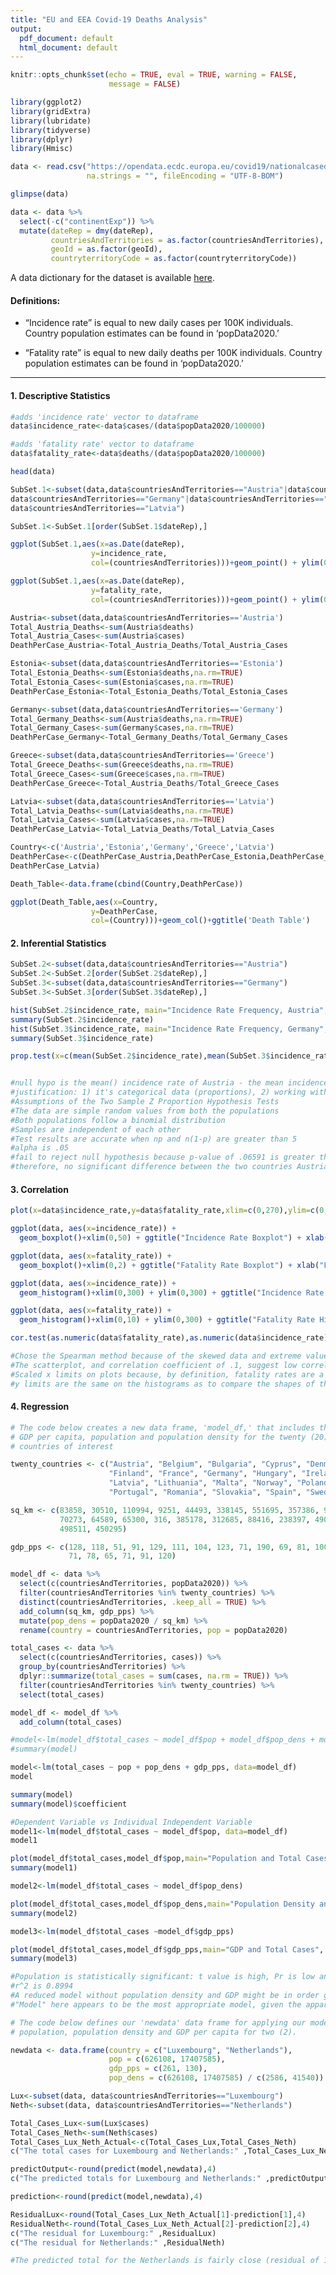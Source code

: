 ---
title: "EU and EEA Covid-19 Deaths Analysis"
output:
  pdf_document: default
  html_document: default
---

```{r setup, include = FALSE}
knitr::opts_chunk$set(echo = TRUE, eval = TRUE, warning = FALSE,
                      message = FALSE)

library(ggplot2)
library(gridExtra)
library(lubridate)
library(tidyverse)
library(dplyr)
library(Hmisc)

data <- read.csv("https://opendata.ecdc.europa.eu/covid19/nationalcasedeath_eueea_daily_ei/csv",
                 na.strings = "", fileEncoding = "UTF-8-BOM")

glimpse(data)

data <- data %>%
  select(-c("continentExp")) %>%
  mutate(dateRep = dmy(dateRep),
         countriesAndTerritories = as.factor(countriesAndTerritories),
         geoId = as.factor(geoId),
         countryterritoryCode = as.factor(countryterritoryCode))

```

A data dictionary for the dataset is available [here](https://www.ecdc.europa.eu/sites/default/files/documents/Description-and-disclaimer_daily_reporting.pdf).

#### Definitions:

* "Incidence rate" is equal to new daily cases per 100K individuals. Country population estimates can be found in 'popData2020.' 

* "Fatality rate" is equal to new daily deaths per 100K individuals. Country population estimates can be found in 'popData2020.' 

---

#### 1. Descriptive Statistics

```{r descriptive_stats, fig.width = 8, fig.height = 8}
#adds 'incidence rate' vector to dataframe
data$incidence_rate<-data$cases/(data$popData2020/100000)

#adds 'fatality rate' vector to dataframe
data$fatality_rate<-data$deaths/(data$popData2020/100000)

head(data)

SubSet.1<-subset(data,data$countriesAndTerritories=="Austria"|data$countriesAndTerritories=="Estonia"|
data$countriesAndTerritories=="Germany"|data$countriesAndTerritories=="Greece"|
data$countriesAndTerritories=="Latvia")

SubSet.1<-SubSet.1[order(SubSet.1$dateRep),]

ggplot(SubSet.1,aes(x=as.Date(dateRep),
                  y=incidence_rate,
                  col=(countriesAndTerritories)))+geom_point() + ylim(0,700) + ggtitle("Incidence Rate by Date") + xlab("Date") + ylab("Incidence Rate")

ggplot(SubSet.1,aes(x=as.Date(dateRep),
                  y=fatality_rate,
                  col=(countriesAndTerritories)))+geom_point() + ylim(0,5) + ggtitle("Fatality Rate by Date") + xlab("Date") + ylab("Fatality Rate")

Austria<-subset(data,data$countriesAndTerritories=='Austria')
Total_Austria_Deaths<-sum(Austria$deaths)
Total_Austria_Cases<-sum(Austria$cases)
DeathPerCase_Austria<-Total_Austria_Deaths/Total_Austria_Cases

Estonia<-subset(data,data$countriesAndTerritories=='Estonia')
Total_Estonia_Deaths<-sum(Estonia$deaths,na.rm=TRUE)
Total_Estonia_Cases<-sum(Estonia$cases,na.rm=TRUE)
DeathPerCase_Estonia<-Total_Estonia_Deaths/Total_Estonia_Cases

Germany<-subset(data,data$countriesAndTerritories=='Germany')
Total_Germany_Deaths<-sum(Austria$deaths,na.rm=TRUE)
Total_Germany_Cases<-sum(Germany$cases,na.rm=TRUE)
DeathPerCase_Germany<-Total_Germany_Deaths/Total_Germany_Cases

Greece<-subset(data,data$countriesAndTerritories=='Greece')
Total_Greece_Deaths<-sum(Greece$deaths,na.rm=TRUE)
Total_Greece_Cases<-sum(Greece$cases,na.rm=TRUE)
DeathPerCase_Greece<-Total_Austria_Deaths/Total_Greece_Cases

Latvia<-subset(data,data$countriesAndTerritories=='Latvia')
Total_Latvia_Deaths<-sum(Latvia$deaths,na.rm=TRUE)
Total_Latvia_Cases<-sum(Latvia$cases,na.rm=TRUE)
DeathPerCase_Latvia<-Total_Latvia_Deaths/Total_Latvia_Cases

Country<-c('Austria','Estonia','Germany','Greece','Latvia')
DeathPerCase<-c(DeathPerCase_Austria,DeathPerCase_Estonia,DeathPerCase_Germany,DeathPerCase_Greece,
DeathPerCase_Latvia)

Death_Table<-data.frame(cbind(Country,DeathPerCase))

ggplot(Death_Table,aes(x=Country,
                  y=DeathPerCase, 
                  col=(Country)))+geom_col()+ggtitle('Death Table')

```

#### 2. Inferential Statistics

```{r inferential_stats, fig.width = 9, fig.height = 8}
SubSet.2<-subset(data,data$countriesAndTerritories=="Austria")
SubSet.2<-SubSet.2[order(SubSet.2$dateRep),]
SubSet.3<-subset(data,data$countriesAndTerritories=="Germany")
SubSet.3<-SubSet.3[order(SubSet.3$dateRep),]

hist(SubSet.2$incidence_rate, main="Incidence Rate Frequency, Austria", xlab="Incidence Rate")
summary(SubSet.2$incidence_rate)
hist(SubSet.3$incidence_rate, main="Incidence Rate Frequency, Germany", xlab="Incidence Rate")
summary(SubSet.3$incidence_rate)

prop.test(x=c(mean(SubSet.2$incidence_rate),mean(SubSet.3$incidence_rate)),n=c(100000,100000))


#null hypo is the mean() incidence rate of Austria - the mean incidence rate of Germany = 0 
#justification: 1) it's categorical data (proportions), 2) working with two samples; 3)comparing the data, Germany vs Austria; hence, we use the two-proportion sample test
#Assumptions of the Two Sample Z Proportion Hypothesis Tests 
#The data are simple random values from both the populations
#Both populations follow a binomial distribution
#Samples are independent of each other
#Test results are accurate when np and n(1-p) are greater than 5
#alpha is .05
#fail to reject null hypothesis because p-value of .06591 is greater than the significance level alpha of .05
#therefore, no significant difference between the two countries Austria and Germany
```

#### 3. Correlation
  
```{r correlation, fig.width = 8, fig.height = 8}
plot(x=data$incidence_rate,y=data$fatality_rate,xlim=c(0,270),ylim=c(0,10), main="Fatality Rate by Incidence Rate",xlab="Incidence Rate", ylab="Fatality Rate")

ggplot(data, aes(x=incidence_rate)) +
  geom_boxplot()+xlim(0,50) + ggtitle("Incidence Rate Boxplot") + xlab("Incidence Rate")

ggplot(data, aes(x=fatality_rate)) +
  geom_boxplot()+xlim(0,2) + ggtitle("Fatality Rate Boxplot") + xlab("Fatality Rate")

ggplot(data, aes(x=incidence_rate)) +
  geom_histogram()+xlim(0,300) + ylim(0,300) + ggtitle("Incidence Rate Histogram") + xlab("Incidence Rate")

ggplot(data, aes(x=fatality_rate)) +
  geom_histogram()+xlim(0,10) + ylim(0,300) + ggtitle("Fatality Rate Histogram") + xlab("Fatality Rate")

cor.test(as.numeric(data$fatality_rate),as.numeric(data$incidence_rate), method = 'spearman')

#Chose the Spearman method because of the skewed data and extreme values (outliers)
#The scatterplot, and correlation coefficient of .1, suggest low correlation between fatality rate and incidence rate
#Scaled x limits on plots because, by definition, fatality rates are a fraction of incidence rates
#y limits are the same on the histograms as to compare the shapes of the distributions
```

#### 4. Regression

```{r regression_a, fig.width = 8, fig.height = 8}

# The code below creates a new data frame, 'model_df,' that includes the area,
# GDP per capita, population and population density for the twenty (20)
# countries of interest

twenty_countries <- c("Austria", "Belgium", "Bulgaria", "Cyprus", "Denmark",
                      "Finland", "France", "Germany", "Hungary", "Ireland",
                      "Latvia", "Lithuania", "Malta", "Norway", "Poland",
                      "Portugal", "Romania", "Slovakia", "Spain", "Sweden")

sq_km <- c(83858, 30510, 110994, 9251, 44493, 338145, 551695, 357386, 93030,
           70273, 64589, 65300, 316, 385178, 312685, 88416, 238397, 49036,
           498511, 450295)

gdp_pps <- c(128, 118, 51, 91, 129, 111, 104, 123, 71, 190, 69, 81, 100, 142,
             71, 78, 65, 71, 91, 120)

model_df <- data %>%
  select(c(countriesAndTerritories, popData2020)) %>%
  filter(countriesAndTerritories %in% twenty_countries) %>%
  distinct(countriesAndTerritories, .keep_all = TRUE) %>%
  add_column(sq_km, gdp_pps) %>%
  mutate(pop_dens = popData2020 / sq_km) %>%
  rename(country = countriesAndTerritories, pop = popData2020)

```


```{r regression_b}

total_cases <- data %>%
  select(c(countriesAndTerritories, cases)) %>%
  group_by(countriesAndTerritories) %>%
  dplyr::summarize(total_cases = sum(cases, na.rm = TRUE)) %>%
  filter(countriesAndTerritories %in% twenty_countries) %>%
  select(total_cases)

model_df <- model_df %>%
  add_column(total_cases)

```


```{r regression_c}
#model<-lm(model_df$total_cases ~ model_df$pop + model_df$pop_dens + model_df$gdp_pps)
#summary(model)

model<-lm(total_cases ~ pop + pop_dens + gdp_pps, data=model_df)
model

summary(model)
summary(model)$coefficient

#Dependent Variable vs Individual Independent Variable
model1<-lm(model_df$total_cases ~ model_df$pop, data=model_df)
model1

plot(model_df$total_cases,model_df$pop,main="Population and Total Cases", xlab="Total Cases", ylab="Population")
summary(model1)

model2<-lm(model_df$total_cases ~ model_df$pop_dens)

plot(model_df$total_cases,model_df$pop_dens,main="Population Density and Total Cases", xlab="Total Cases", ylab="Population Density")
summary(model2)

model3<-lm(model_df$total_cases ~model_df$gdp_pps)

plot(model_df$total_cases,model_df$gdp_pps,main="GDP and Total Cases", xlab="Total Cases", ylab="GDP")
summary(model3)

#Population is statistically significant: t value is high, Pr is low and less than the alpha of .05, indicating statistical significance
#r^2 is 0.8994
#A reduced model without population density and GDP might be in order given their low t values and high Pr
#"Model" here appears to be the most appropriate model, given the apparent strong correlation between population total cases
```

  
```{r regression_d}

# The code below defines our 'newdata' data frame for applying our model to the
# population, population density and GDP per capita for two (2). 

newdata <- data.frame(country = c("Luxembourg", "Netherlands"),
                      pop = c(626108, 17407585),
                      gdp_pps = c(261, 130),
                      pop_dens = c(626108, 17407585) / c(2586, 41540))

Lux<-subset(data, data$countriesAndTerritories=="Luxembourg")
Neth<-subset(data, data$countriesAndTerritories=="Netherlands")

Total_Cases_Lux<-sum(Lux$cases)
Total_Cases_Neth<-sum(Neth$cases)
Total_Cases_Lux_Neth_Actual<-c(Total_Cases_Lux,Total_Cases_Neth)
c("The total cases for Luxembourg and Netherlands:" ,Total_Cases_Lux_Neth_Actual)

predictOutput<-round(predict(model,newdata),4)
c("The predicted totals for Luxembourg and Netherlands:" ,predictOutput)

prediction<-round(predict(model,newdata),4)

ResidualLux<-round(Total_Cases_Lux_Neth_Actual[1]-prediction[1],4)
ResidualNeth<-round(Total_Cases_Lux_Neth_Actual[2]-prediction[2],4)
c("The residual for Luxembourg:" ,ResidualLux)
c("The residual for Netherlands:" ,ResidualNeth)

#The predicted total for the Netherlands is fairly close (residual of 1359905 in a country of population 17407585 and actual cases of 8377385); the predicted total for Luxembourg is off (residual of -3268118 in a country of population 626108)
```
